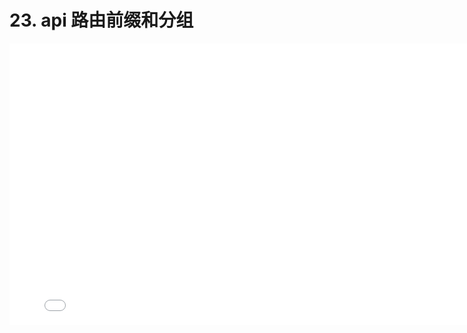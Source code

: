 # 23. api 路由前缀和分组

<iframe src="//player.bilibili.com/player.html?bvid=BV1Ng411Z71k&page=1"
    width="800"
    height="450"
    frameborder="0"
    allowfullscreen
    scrolling="no"
    border="0"
    framespacing="0"
    allowfullscreen="true">
</iframe>
